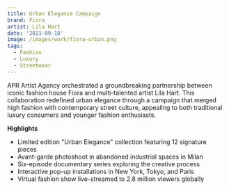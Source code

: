 ```yaml
---
title: Urban Elegance Campaign
brand: Fiora
artist: Lila Hart
date: '2023-09-18'
image: /images/work/fiora-urban.png
tags:
  - Fashion
  - Luxury
  - Streetwear
---
```


APR Artist Agency orchestrated a groundbreaking partnership between iconic fashion house Fiora and multi-talented artist Lila Hart. This collaboration redefined urban elegance through a campaign that merged high fashion with contemporary street culture, appealing to both traditional luxury consumers and younger fashion enthusiasts.

**Highlights**
- Limited edition "Urban Elegance" collection featuring 12 signature pieces
- Avant-garde photoshoot in abandoned industrial spaces in Milan
- Six-episode documentary series exploring the creative process
- Interactive pop-up installations in New York, Tokyo, and Paris
- Virtual fashion show live-streamed to 2.8 million viewers globally
